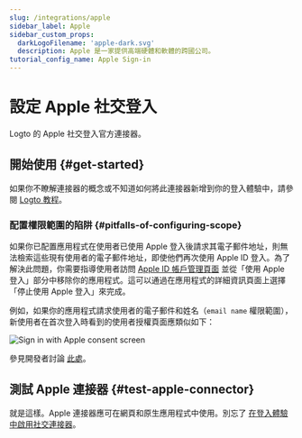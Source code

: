 ```yaml
---
slug: /integrations/apple
sidebar_label: Apple
sidebar_custom_props:
  darkLogoFilename: 'apple-dark.svg'
  description: Apple 是一家提供高端硬體和軟體的跨國公司。
tutorial_config_name: Apple Sign-in
---
```




# 設定 Apple 社交登入

Logto 的 Apple 社交登入官方連接器。

<GuideTip />

## 開始使用 \{#get-started}

如果你不瞭解連接器的概念或不知道如何將此連接器新增到你的登入體驗中，請參閱 [Logto 教程](/connectors/social-connectors)。

<Integration />

### 配置權限範圍的陷阱 \{#pitfalls-of-configuring-scope}

如果你已配置應用程式在使用者已使用 Apple 登入後請求其電子郵件地址，則無法檢索這些現有使用者的電子郵件地址，即使他們再次使用 Apple ID 登入。為了解決此問題，你需要指導使用者訪問 [Apple ID 帳戶管理頁面](https://appleid.apple.com/account/manage) 並從「使用 Apple 登入」部分中移除你的應用程式。這可以通過在應用程式的詳細資訊頁面上選擇「停止使用 Apple 登入」來完成。

例如，如果你的應用程式請求使用者的電子郵件和姓名（`email name` 權限範圍），新使用者在首次登入時看到的使用者授權頁面應類似如下：

<img
  src="/img/assets/sign-in-with-apple-consent-screen.png"
  alt="Sign in with Apple consent screen"
/>

參見開發者討論 [此處](https://forums.developer.apple.com/forums/thread/132223)。

## 測試 Apple 連接器 \{#test-apple-connector}

就是這樣。Apple 連接器應可在網頁和原生應用程式中使用。別忘了 [在登入體驗中啟用社交連接器](/connectors/social-connectors/#enable-social-sign-in)。
